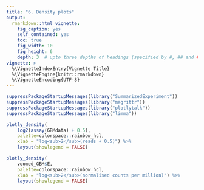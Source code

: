 ```yaml
---
title: "6. Density plots"
output:
  rmarkdown::html_vignette:
    fig_caption: yes
    self_contained: yes
    toc: true
    fig_width: 10
    fig_height: 6
    depth: 3  # upto three depths of headings (specified by #, ## and ###)  
vignette: >
  %\VignetteIndexEntry{Vignette Title}
  %\VignetteEngine{knitr::rmarkdown}
  %\VignetteEncoding{UTF-8}
---
```


```r
suppressPackageStartupMessages(library("SummarizedExperiment"))
suppressPackageStartupMessages(library("magrittr"))
suppressPackageStartupMessages(library("plotlytalk"))
suppressPackageStartupMessages(library("limma"))
```



```r

plotly_density(
    log2(assay(GBMdata) + 0.5), 
    palette=colorspace::rainbow_hcl,
    xlab = "log<sub>2</sub>(reads + 0.5)") %>% 
    layout(showlegend = FALSE)

```
```r
plotly_density(
    voomed_GBM$E, 
    palette=colorspace::rainbow_hcl,
    xlab = "log<sub>2</sub>(normalised counts per million)") %>%
    layout(showlegend = FALSE)


```
